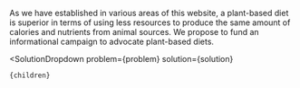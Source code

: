 

As we have established in various areas of this website, a plant-based diet is superior in terms of using less resources to produce the same amount of calories and nutrients from animal sources. We propose to fund an informational campaign to advocate plant-based diets.

  <SolutionDropdown 
    problem={problem} 
    solution={solution}
  >
    {children}
  </SolutionDropdown>